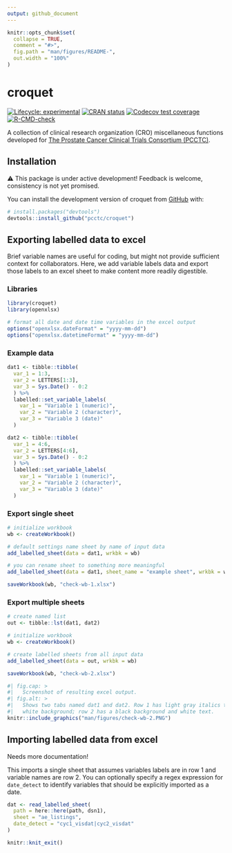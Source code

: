```yaml
---
output: github_document
---
```


<!-- README.md is generated from README.Rmd. Please edit that file -->

```r
knitr::opts_chunk$set(
  collapse = TRUE,
  comment = "#>",
  fig.path = "man/figures/README-",
  out.width = "100%"
)
```

# croquet

<!-- badges: start -->
[![Lifecycle: experimental](https://img.shields.io/badge/lifecycle-experimental-orange.svg)](https://lifecycle.r-lib.org/articles/stages.html#experimental)
[![CRAN status](https://www.r-pkg.org/badges/version/croquet)](https://CRAN.R-project.org/package=croquet)
[![Codecov test coverage](https://codecov.io/gh/pcctc/croquet/branch/main/graph/badge.svg)](https://app.codecov.io/gh/pcctc/croquet?branch=main)
[![R-CMD-check](https://github.com/pcctc/croquet/actions/workflows/R-CMD-check.yaml/badge.svg)](https://github.com/pcctc/croquet/actions/workflows/R-CMD-check.yaml)
<!-- badges: end -->

A collection of clinical research organization (CRO) miscellaneous functions 
developed for [The Prostate Cancer Clinical Trials Consortium (PCCTC)](https://pcctc.org/).

## Installation

⚠️ This package is under active development! Feedback is welcome, consistency is not yet promised.

You can install the development version of croquet from [GitHub](https://github.com/) with:

``` r
# install.packages("devtools")
devtools::install_github("pcctc/croquet")
```

## Exporting labelled data to excel

Brief variable names are useful for coding, but might not provide sufficient
context for collaborators. Here, we add variable labels data and export those 
labels to an excel sheet to make content more readily digestible.

### Libraries

```r
library(croquet)
library(openxlsx)

# format all date and date time variables in the excel output 
options("openxlsx.dateFormat" = "yyyy-mm-dd")
options("openxlsx.datetimeFormat" = "yyyy-mm-dd")
```

### Example data

```r
dat1 <- tibble::tibble(
  var_1 = 1:3,
  var_2 = LETTERS[1:3],
  var_3 = Sys.Date() - 0:2
  ) %>%
  labelled::set_variable_labels(
    var_1 = "Variable 1 (numeric)",
    var_2 = "Variable 2 (character)",
    var_3 = "Variable 3 (date)"
  )

dat2 <- tibble::tibble(
  var_1 = 4:6,
  var_2 = LETTERS[4:6],
  var_3 = Sys.Date() - 0:2
  ) %>%
  labelled::set_variable_labels(
    var_1 = "Variable 1 (numeric)",
    var_2 = "Variable 2 (character)",
    var_3 = "Variable 3 (date)"
  )
```

### Export single sheet

```r
# initialize workbook
wb <- createWorkbook()

# default settings name sheet by name of input data
add_labelled_sheet(data = dat1, wrkbk = wb)

# you can rename sheet to something more meaningful
add_labelled_sheet(data = dat1, sheet_name = "example sheet", wrkbk = wb)

saveWorkbook(wb, "check-wb-1.xlsx")
```


### Export multiple sheets

```r
# create named list
out <- tibble::lst(dat1, dat2)

# initialize workbook
wb <- createWorkbook()

# create labelled sheets from all input data
add_labelled_sheet(data = out, wrkbk = wb)

saveWorkbook(wb, "check-wb-2.xlsx")
```

```r
#| fig.cap: > 
#|   Screenshot of resulting excel output.
#| fig.alt: >
#|   Shows two tabs named dat1 and dat2. Row 1 has light gray italics text and
#|   white background; row 2 has a black background and white text.
knitr::include_graphics("man/figures/check-wb-2.PNG")
```


## Importing labelled data from excel

Needs more documentation!

This imports a single sheet that assumes variables labels are in row 1 and variable
names are row 2. You can optionally specify a regex expression for `date_detect` 
to identify variables that should be explicitly imported as a date.

```r
dat <- read_labelled_sheet(
  path = here::here(path, dsn1),
  sheet = "ae_listings",
  date_detect = "cyc1_visdat|cyc2_visdat"
)
```



```r
knitr::knit_exit()
```


